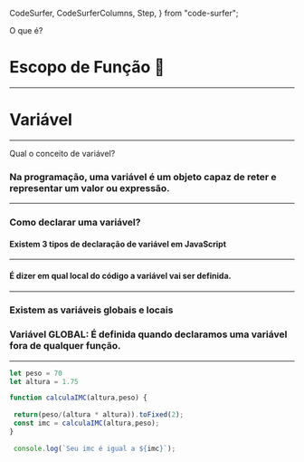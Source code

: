   CodeSurfer,
  CodeSurferColumns,
  Step,
} from "code-surfer";


O que é?
# Escopo de Função 👋
---
# Variável
---
Qual o conceito de variável?
### Na programação, uma variável é um objeto capaz de reter e representar um valor ou expressão.
---
### Como declarar uma variável?
#### Existem 3 tipos de declaração de variável em JavaScript
---
#### É dizer em qual local do código a variável vai ser definida.
---
### Existem as variáveis globais e locais
### Variável GLOBAL: É definida quando declaramos uma variável fora de qualquer função.
---
<CodeSurfer>

 ```js 
 let peso = 70
 let altura = 1.75

function calculaIMC(altura,peso) {
  
  return(peso/(altura * altura)).toFixed(2);
  const imc = calculaIMC(altura,peso);    
}
  
  console.log(`Seu imc é igual a ${imc}`);
```
</CodeSurfer>